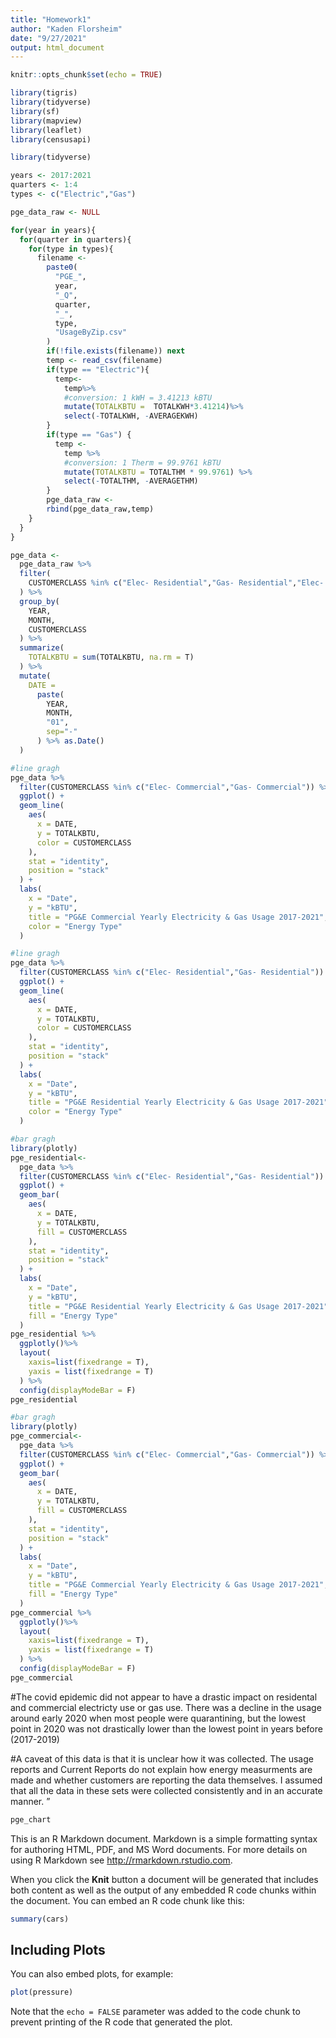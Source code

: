 ```yaml
---
title: "Homework1"
author: "Kaden Florsheim"
date: "9/27/2021"
output: html_document
---
```


```r
knitr::opts_chunk$set(echo = TRUE)
```

```r
library(tigris)
library(tidyverse)
library(sf)
library(mapview)
library(leaflet)
library(censusapi)
```
```r
library(tidyverse)
```


```r
years <- 2017:2021
quarters <- 1:4
types <- c("Electric","Gas")

pge_data_raw <- NULL

for(year in years){
  for(quarter in quarters){
    for(type in types){
      filename <-
        paste0(
          "PGE_",
          year,
          "_Q",
          quarter,
          "_",
          type,
          "UsageByZip.csv"
        )
        if(!file.exists(filename)) next
        temp <- read_csv(filename)
        if(type == "Electric"){
          temp<-
            temp%>%
            #conversion: 1 kWH = 3.41213 kBTU
            mutate(TOTALKBTU =  TOTALKWH*3.41214)%>%
            select(-TOTALKWH, -AVERAGEKWH)
        }
        if(type == "Gas") {
          temp <-
            temp %>%
            #conversion: 1 Therm = 99.9761 kBTU
            mutate(TOTALKBTU = TOTALTHM * 99.9761) %>%
            select(-TOTALTHM, -AVERAGETHM)
        }
        pge_data_raw <-
        rbind(pge_data_raw,temp)
    }
  }
}
```

```r
pge_data <-
  pge_data_raw %>%
  filter(
    CUSTOMERCLASS %in% c("Elec- Residential","Gas- Residential","Elec- Commercial","Gas- Commercial")
  ) %>%
  group_by(
    YEAR,
    MONTH,
    CUSTOMERCLASS
  ) %>%
  summarize(
    TOTALKBTU = sum(TOTALKBTU, na.rm = T)
  ) %>%
  mutate(
    DATE = 
      paste(
        YEAR,
        MONTH,
        "01",
        sep="-"
      ) %>% as.Date()
  )
```

```r
#line gragh 
pge_data %>%
  filter(CUSTOMERCLASS %in% c("Elec- Commercial","Gas- Commercial")) %>%
  ggplot() +
  geom_line(
    aes(
      x = DATE,
      y = TOTALKBTU,
      color = CUSTOMERCLASS
    ),
    stat = "identity",
    position = "stack"
  ) +
  labs(
    x = "Date",
    y = "kBTU",
    title = "PG&E Commercial Yearly Electricity & Gas Usage 2017-2021",
    color = "Energy Type"
  ) 
```

```r
#line gragh
pge_data %>%
  filter(CUSTOMERCLASS %in% c("Elec- Residential","Gas- Residential")) %>%
  ggplot() +
  geom_line(
    aes(
      x = DATE,
      y = TOTALKBTU,
      color = CUSTOMERCLASS
    ),
    stat = "identity",
    position = "stack"
  ) +
  labs(
    x = "Date",
    y = "kBTU",
    title = "PG&E Residential Yearly Electricity & Gas Usage 2017-2021",
    color = "Energy Type"
  ) 
```

```r
#bar gragh
library(plotly)
pge_residential<-
  pge_data %>%
  filter(CUSTOMERCLASS %in% c("Elec- Residential","Gas- Residential")) %>%
  ggplot() +
  geom_bar(
    aes(
      x = DATE,
      y = TOTALKBTU,
      fill = CUSTOMERCLASS
    ),
    stat = "identity",
    position = "stack"
  ) +
  labs(
    x = "Date",
    y = "kBTU",
    title = "PG&E Residential Yearly Electricity & Gas Usage 2017-2021",
    fill = "Energy Type"
  )
pge_residential %>%
  ggplotly()%>%
  layout(
    xaxis=list(fixedrange = T),
    yaxis = list(fixedrange = T)
  ) %>%
  config(displayModeBar = F)
pge_residential
```

```r
#bar gragh
library(plotly)
pge_commercial<-
  pge_data %>%
  filter(CUSTOMERCLASS %in% c("Elec- Commercial","Gas- Commercial")) %>%
  ggplot() +
  geom_bar(
    aes(
      x = DATE,
      y = TOTALKBTU,
      fill = CUSTOMERCLASS
    ),
    stat = "identity",
    position = "stack"
  ) +
  labs(
    x = "Date",
    y = "kBTU",
    title = "PG&E Commercial Yearly Electricity & Gas Usage 2017-2021",
    fill = "Energy Type"
  )
pge_commercial %>%
  ggplotly()%>%
  layout(
    xaxis=list(fixedrange = T),
    yaxis = list(fixedrange = T)
  ) %>%
  config(displayModeBar = F)
pge_commercial
```

#The covid epidemic did not appear to have a drastic impact on residental and commercial electricty use or gas use. There was a decline in the usage around early 2020 when most people were quarantining, but the lowest point in 2020 was not drastically lower than the lowest point in years before (2017-2019)

#A caveat of this data is that it is unclear how it was collected. The usage reports and Current Reports do not explain how energy measurments are made and whether customers are reporting the data themselves. I assumed that all the data in these sets were collected consistently and in an accurate manner.  " 
```r
pge_chart
```
This is an R Markdown document. Markdown is a simple formatting syntax for authoring HTML, PDF, and MS Word documents. For more details on using R Markdown see <http://rmarkdown.rstudio.com>.

When you click the **Knit** button a document will be generated that includes both content as well as the output of any embedded R code chunks within the document. You can embed an R code chunk like this:

```r
summary(cars)
```

## Including Plots

You can also embed plots, for example:

```r
plot(pressure)
```

Note that the `echo = FALSE` parameter was added to the code chunk to prevent printing of the R code that generated the plot.
